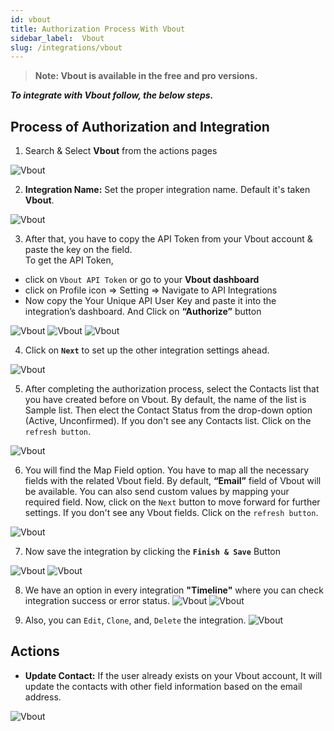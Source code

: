 ```yaml
---
id: vbout
title: Authorization Process With Vbout
sidebar_label:  Vbout
slug: /integrations/vbout
---
```


> **Note: Vbout is available in the free and pro versions.**

***To integrate with Vbout follow, the below steps.***


## Process of Authorization and Integration

1.	Search & Select **Vbout** from the actions pages
 <Image src="actions/vbout/select-action-vbout" alt="Vbout" w="1020" h="350" />

2. **Integration Name:** Set the proper integration name. Default it's taken **Vbout**.
 <Image src="actions/vbout/integration-name" alt="Vbout" w="1020" h="350" />

3.	After that, you have to copy the API Token from your Vbout account & paste the key on the field.    
To get the API Token,    
-	click on `Vbout API Token` or go to your **Vbout dashboard** 
-	click on Profile icon => Setting => Navigate to API Integrations
-	Now copy the Your Unique API User Key and paste it into the integration’s dashboard. And Click on **“Authorize”** button

 <Image src="actions/vbout/click-api-token" alt="Vbout" w="1020" h="350" />
 <Image src="actions/vbout/copy-api" alt="Vbout" w="1020" h="350" />
 <Image src="actions/vbout/authorize" alt="Vbout" w="1020" h="350" />


4. Click on **`Next`** to set up the other integration settings ahead.
 <Image src="actions/vbout/after-authorize" alt="Vbout" w="1020" h="350" />

5.	After completing the authorization process, select the Contacts list that you have created before on Vbout. By default, the name of the list is Sample list. Then elect the Contact Status from the drop-down option (Active, Unconfirmed).  If you don't see any Contacts list. Click on the `refresh button`.
 <Image src="actions/vbout/vbout-list-status" alt="Vbout" w="1020" h="350" />

6.	You will find the Map Field option. You have to map all the necessary fields with the related Vbout field. By default, **“Email”** field of Vbout will be available. You can also send custom values by mapping your required field. Now, click on the `Next` button to move forward for further settings. If you don't see any Vbout fields. Click on the `refresh button`.
 <Image src="actions/vbout/vbout-field-map" alt="Vbout" w="1020" h="350" />

7. Now save the integration by clicking the **`Finish & Save`** Button

 <Image src="actions/vbout/finish-save" alt="Vbout" w="1020" h="350" />
 <Image src="actions/vbout/check-integration" alt="Vbout" w="1020" h="350" />

8. We have an option in every integration **"Timeline"** where you can check integration success or error status.
    <Image src="actions/vbout/integration-dashboard" alt="Vbout" w="1020" h="350" />
    <Image src="actions/vbout/timeline" alt="Vbout" w="1020" h="350" />

9.	Also, you can `Edit`, `Clone`, and, `Delete` the integration.
    <Image src="actions/vbout/edit-clone" alt="Vbout" w="1020" h="350" />
    
## Actions

- **Update Contact:** If the user already exists on your Vbout account, It will update the contacts with other field information based on the email address.
 <Image src="actions/vbout/update" alt="Vbout" w="1020" h="350" />




<Feedback/>